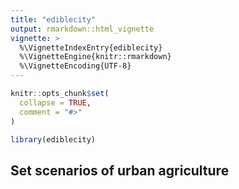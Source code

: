 ```yaml
---
title: "ediblecity"
output: rmarkdown::html_vignette
vignette: >
  %\VignetteIndexEntry{ediblecity}
  %\VignetteEngine{knitr::rmarkdown}
  %\VignetteEncoding{UTF-8}
---
```


```r
knitr::opts_chunk$set(
  collapse = TRUE,
  comment = "#>"
)
```

```r
library(ediblecity)
```

## Set scenarios of urban agriculture

